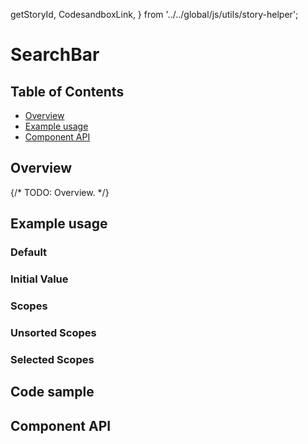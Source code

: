   getStoryId,
  CodesandboxLink,
} from '../../global/js/utils/story-helper';

# SearchBar

## Table of Contents

- [Overview](#overview)
- [Example usage](#example-usage)
- [Component API](#component-api)

## Overview

{/* TODO: Overview. */}

## Example usage

### Default
<Canvas>
  <Story id={getStoryId(SearchBar.displayName, 'default')} />
</Canvas>

### Initial Value
<Canvas>
  <Story id={getStoryId(SearchBar.displayName, 'initial-value')} />
</Canvas>

### Scopes
<Canvas>
  <Story id={getStoryId(SearchBar.displayName, 'scopes')} />
</Canvas>

### Unsorted Scopes
<Canvas>
  <Story id={getStoryId(SearchBar.displayName, 'unsorted-scopes')} />
</Canvas>

### Selected Scopes
<Canvas>
  <Story id={getStoryId(SearchBar.displayName, 'selected-scopes')} />
</Canvas>

## Code sample

<CodesandboxLink exampleDirectory="SearchBar" />

## Component API

<ArgsTable />
